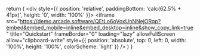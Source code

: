   return (
    <div style={{ position: 'relative', paddingBottom: 'calc(62.5% + 41px)', height: '0', width: '100%' }}>
      <iframe
        src="https://demo.arcade.software/QEtLo6oVoxUnNNejORqp?embed&embed_mobile=inline&embed_desktop=inline&show_copy_link=true"
        title="Quickstart"
        frameBorder="0"
        loading="lazy"
        allowFullScreen
        allow="clipboard-write"
        style={{ position: 'absolute', top: 0, left: 0, width: '100%', height: '100%', colorScheme: 'light' }}
      />
    </div>
  )
}

